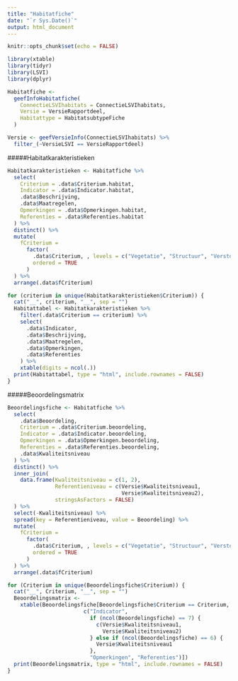 ```yaml
---
title: "Habitatfiche"
date: "`r Sys.Date()`"
output: html_document
---
```



```r
knitr::opts_chunk$set(echo = FALSE)
```


```r

library(xtable)
library(tidyr)
library(LSVI)
library(dplyr)

```



```r
Habitatfiche <-
  geefInfoHabitatfiche(
    ConnectieLSVIhabitats = ConnectieLSVIhabitats,
    Versie = VersieRapportdeel,
    Habitattype = HabitatsubtypeFiche
  )

Versie <- geefVersieInfo(ConnectieLSVIhabitats) %>%
  filter_(~VersieLSVI == VersieRapportdeel)

```


#####Habitatkarakteristieken

```r

Habitatkarakteristieken <- Habitatfiche %>%
  select(
    Criterium = .data$Criterium.habitat,
    Indicator = .data$Indicator.habitat,
    .data$Beschrijving,
    .data$Maatregelen,
    Opmerkingen = .data$Opmerkingen.habitat,
    Referenties = .data$Referenties.habitat
  ) %>%
  distinct() %>%
  mutate(
    fCriterium =
      factor(
        .data$Criterium, , levels = c("Vegetatie", "Structuur", "Verstoring"),
        ordered = TRUE
      )
  ) %>%
  arrange(.data$fCriterium)

for (criterium in unique(Habitatkarakteristieken$Criterium)) {
  cat("__", criterium, "__", sep = "")
  Habitattabel <- Habitatkarakteristieken %>%
    filter(.data$Criterium == criterium) %>%
    select(
      .data$Indicator,
      .data$Beschrijving,
      .data$Maatregelen,
      .data$Opmerkingen,
      .data$Referenties
    ) %>%
    xtable(digits = ncol(.))
  print(Habitattabel, type = "html", include.rownames = FALSE)
}

```


#####Beoordelingsmatrix

```r

Beoordelingsfiche <- Habitatfiche %>%
  select(
    .data$Beoordeling,
    Criterium = .data$Criterium.beoordeling,
    Indicator = .data$Indicator.beoordeling,
    Opmerkingen = .data$Opmerkingen.beoordeling,
    Referenties = .data$Referenties.beoordeling,
    .data$Kwaliteitsniveau
  ) %>%
  distinct() %>%
  inner_join(
    data.frame(Kwaliteitsniveau = c(1, 2),
               Referentieniveau = c(Versie$Kwaliteitsniveau1,
                                    Versie$Kwaliteitsniveau2),
               stringsAsFactors = FALSE)
  ) %>%
  select(-Kwaliteitsniveau) %>%
  spread(key = Referentieniveau, value = Beoordeling) %>%
  mutate(
    fCriterium =
      factor(
        .data$Criterium, , levels = c("Vegetatie", "Structuur", "Verstoring"),
        ordered = TRUE
      )
  ) %>%
  arrange(.data$fCriterium)

for (Criterium in unique(Beoordelingsfiche$Criterium)) {
  cat("__", Criterium, "__", sep = "")
  Beoordelingsmatrix <-
    xtable(Beoordelingsfiche[Beoordelingsfiche$Criterium == Criterium,
                        c("Indicator",
                          if (ncol(Beoordelingsfiche) == 7) {
                            c(Versie$Kwaliteitsniveau1,
                              Versie$Kwaliteitsniveau2)
                          } else if (ncol(Beoordelingsfiche) == 6) {
                            Versie$Kwaliteitsniveau1
                          },
                          "Opmerkingen", "Referenties")])
  print(Beoordelingsmatrix, type = "html", include.rownames = FALSE)
}
```


